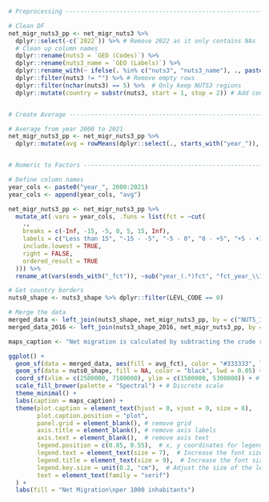 ```r

# Preprocessing -------------------------------------------------------------

# Clean DF
net_migr_nuts3_pp <- net_migr_nuts3 %>% 
  dplyr::select(-c(`2022`)) %>% # Remove 2022 as it only contains NAs
  # Clean up column names
  dplyr::rename(nuts3 = `GEO (Codes)`) %>% 
  dplyr::rename(nuts3_name = `GEO (Labels)`) %>% 
  dplyr::rename_with(~ ifelse(. %in% c("nuts3", "nuts3_name"), ., paste0("year_", .))) %>% 
  dplyr::filter(nuts3 != "") %>% # Remove empty rows
  dplyr::filter(nchar(nuts3) == 5) %>%  # Only keep NUTS3 regions
  dplyr::mutate(country = substr(nuts3, start = 1, stop = 2)) # Add country to DF


# Create Average -------------------------------------------------------------

# Average from year 2000 to 2021
net_migr_nuts3_pp <- net_migr_nuts3_pp %>%
  dplyr::mutate(avg = rowMeans(dplyr::select(., starts_with("year_")), na.rm = TRUE))


# Numeric to Factors -------------------------------------------------------------

# Define column names
year_cols <- paste0("year_", 2000:2021)
year_cols <- append(year_cols, "avg")

net_migr_nuts3_pp <- net_migr_nuts3_pp %>% 
  mutate_at(.vars = year_cols, .funs = list(fct = ~cut(
    .,
    breaks = c(-Inf, -15, -5, 0, 5, 15, Inf),
    labels = c("Less than 15", "-15 - -5", "-5 - 0", "0 - +5", "+5 - +15", "More than 15"),
    include.lowest = TRUE,
    right = FALSE,
    ordered_result = TRUE
  ))) %>% 
  rename_at(vars(ends_with("_fct")), ~sub("year_(.*)fct", "fct_year_\\1", .))

# Get country borders
nuts0_shape <- nuts3_shape %>% dplyr::filter(LEVL_CODE == 0)

# Merge the data
merged_data <- left_join(nuts3_shape, net_migr_nuts3_pp, by = c("NUTS_ID" = "nuts3"))
merged_data_2016 <- left_join(nuts3_shape_2016, net_migr_nuts3_pp, by = c("NUTS_ID" = "nuts3"))

maps_caption <- "Net migration is calculated by subtracting the crude rate of natural change from \nthe crude rate of population change. This means net migration represents the part of \npopulation change that is not caused by births and deaths. A negative net migration \nindicates more emigration than immigration in a region. These data do not differentiate \nbetween internal and external migration. Source: Eurostat's CNMIGRATRT variable."

ggplot() +
  geom_sf(data = merged_data, aes(fill = avg_fct), color = "#333333", lwd = 0.02) +
  geom_sf(data = nuts0_shape, fill = NA, color = "black", lwd = 0.05) +  # highlight national borders
  coord_sf(xlim = c(2500000, 7100000), ylim = c(1500000, 5300000)) + # Coordinate reference system:	3035
  scale_fill_brewer(palette = "Spectral") + # Discrete scale
  theme_minimal() +
  labs(caption = maps_caption) +
  theme(plot.caption = element_text(hjust = 0, vjust = 0, size = 8),
        plot.caption.position = "plot",
        panel.grid = element_blank(), # remove grid
        axis.title = element_blank(), # remove axis labels
        axis.text = element_blank(),  # remove axis text
        legend.position = c(0.85, 0.55),  # x, y coordinates for legend. Ranges from 0 to 1.
        legend.text = element_text(size = 7),  # Increase the font size for legend items
        legend.title = element_text(size = 9),  # Increase the font size for the legend title
        legend.key.size = unit(0.2, "cm"),  # Adjust the size of the legend keys
        text = element_text(family = "serif")
  ) +
  labs(fill = "Net Migration\nper 1000 inhabitants")

```
